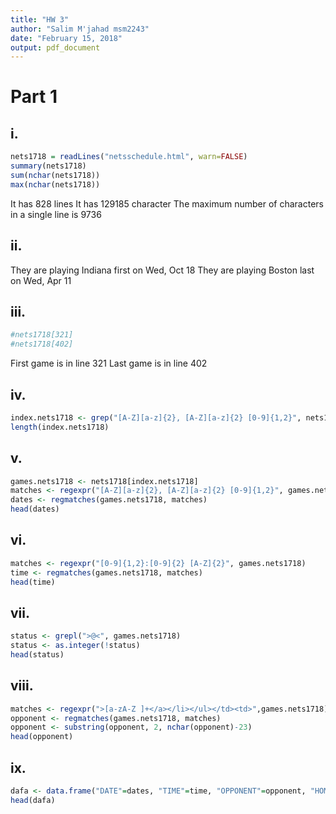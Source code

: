 ```yaml
---
title: "HW 3"
author: "Salim M'jahad msm2243"
date: "February 15, 2018"
output: pdf_document
---
```


# Part 1

## i. 
```r
nets1718 = readLines("netsschedule.html", warn=FALSE)
summary(nets1718)
sum(nchar(nets1718))
max(nchar(nets1718))
```

It has 828 lines
It has 129185 character
The maximum number of characters in a single line is 9736

## ii.

They are playing Indiana first on Wed, Oct 18
They are playing Boston last on Wed, Apr 11

## iii. 
```r
#nets1718[321]
#nets1718[402]
```

First game is in line 321
Last game is in line 402

## iv. 
```r
index.nets1718 <- grep("[A-Z][a-z]{2}, [A-Z][a-z]{2} [0-9]{1,2}", nets1718)
length(index.nets1718)
```


## v.
```r
games.nets1718 <- nets1718[index.nets1718]
matches <- regexpr("[A-Z][a-z]{2}, [A-Z][a-z]{2} [0-9]{1,2}", games.nets1718)
dates <- regmatches(games.nets1718, matches)
head(dates)
```

## vi.
```r
matches <- regexpr("[0-9]{1,2}:[0-9]{2} [A-Z]{2}", games.nets1718)
time <- regmatches(games.nets1718, matches)
head(time)
```


## vii.
```r
status <- grepl(">@<", games.nets1718)
status <- as.integer(!status)
head(status)
```

## viii.
```r
matches <- regexpr(">[a-zA-Z ]+</a></li></ul></td><td>",games.nets1718)
opponent <- regmatches(games.nets1718, matches)
opponent <- substring(opponent, 2, nchar(opponent)-23)
head(opponent)
```

## ix.
```r
dafa <- data.frame("DATE"=dates, "TIME"=time, "OPPONENT"=opponent, "HOME"=status)
head(dafa)
```
